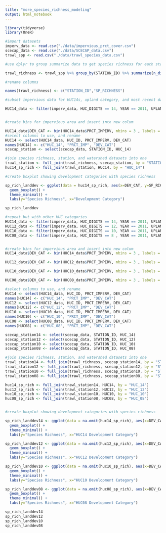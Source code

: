 ```yaml
---
title: "more_species_richness_modeling"
output: html_notebook
---
```

```r
library(tidyverse)
library(OneR)

#import datasets
imperv_data <- read.csv("./data/impervious_prct_cover.csv")
scecap_data <- read.csv("./data/SCECAP_data.csv")
trawl_spp <- read.csv("./data/trawl_species_data.csv")

#use dplyr to group summarize data to get species richness for each station

trawl_richness <- trawl_spp %>% group_by(STATION_ID) %>% summarize(n_distinct(SP_CODE)) 

#rename columns

names(trawl_richness) <- c("STATION_ID","SP_RICHNESS")

#subset impervious data for HUC14s, upland category, and most recent data

HUC14_data <- filter(imperv_data, HUC_DIGITS == 14, YEAR == 2011, UPLAND ==2)


#create bins for impervious area and insert into new colum

HUC14_data$DEV_CAT <- bin(HUC14_data$PRCT_IMPERV, nbins = 3 , labels = c("Low Development", "Moderate Development", "High Development"), method = "clusters", na.omit = TRUE)
#select columns to use, and rename 
HUC14 <- select(HUC14_data, HUC_ID, PRCT_IMPERV, DEV_CAT)
names(HUC14) <- c("HUC_14", "PRCT_IMP", "DEV_CAT")
scecap_station <- select(scecap_data, STATION_ID, HUC_14)

#join species richness, station, and watershed datasets into one
trawl_station <- full_join(trawl_richness, scecap_station, by = "STATION_ID")
huc14_sp_rich <- full_join(trawl_station, HUC14, by = "HUC_14")

#create boxplot showing development categories with species richness

sp_rich_landdev <- ggplot(data = huc14_sp_rich, aes(x=DEV_CAT, y=SP_RICHNESS)) + 
  geom_boxplot() + 
  theme_minimal() + 
  labs(y="Species Richness", x="Development Category")

sp_rich_landdev

#repeat but with other HUC categories
HUC14_data <- filter(imperv_data, HUC_DIGITS == 14, YEAR == 2011, UPLAND ==2)
HUC12_data <- filter(imperv_data, HUC_DIGITS == 12, YEAR == 2011, UPLAND ==2)
HUC10_data <- filter(imperv_data, HUC_DIGITS == 10, YEAR == 2011, UPLAND ==2)
HUC08_data <- filter(imperv_data, HUC_DIGITS == 8 , YEAR == 2011, UPLAND ==2)


#create bins for impervious area and insert into new colum
HUC14_data$DEV_CAT <- bin(HUC14_data$PRCT_IMPERV, nbins = 3 , labels = c("Low Development", "Moderate Development", "High Development"), method = "clusters", na.omit = TRUE)

HUC12_data$DEV_CAT <- bin(HUC12_data$PRCT_IMPERV, nbins = 3 , labels = c("Low Development", "Moderate Development", "High Development"), method = "clusters", na.omit = TRUE)

HUC10_data$DEV_CAT <- bin(HUC10_data$PRCT_IMPERV, nbins = 3 , labels = c("Low Development", "Moderate Development", "High Development"), method = "clusters", na.omit = TRUE)

HUC08_data$DEV_CAT <- bin(HUC08_data$PRCT_IMPERV, nbins = 3 , labels = c("Low Development", "Moderate Development", "High Development"), method = "clusters", na.omit = TRUE)

#select columns to use, and rename 
HUC14 <- select(HUC14_data, HUC_ID, PRCT_IMPERV, DEV_CAT)
names(HUC14) <- c("HUC_14", "PRCT_IMP", "DEV_CAT")
HUC12 <- select(HUC12_data, HUC_ID, PRCT_IMPERV, DEV_CAT)
names(HUC12) <- c("HUC_12", "PRCT_IMP", "DEV_CAT")
HUC10 <- select(HUC10_data, HUC_ID, PRCT_IMPERV, DEV_CAT)
names(HUC10) <- c("HUC_10", "PRCT_IMP", "DEV_CAT")
HUC08 <- select(HUC08_data, HUC_ID, PRCT_IMPERV, DEV_CAT)
names(HUC08) <- c("HUC_08", "PRCT_IMP", "DEV_CAT")

scecap_station14 <- select(scecap_data, STATION_ID, HUC_14)
scecap_station12 <- select(scecap_data, STATION_ID, HUC_12)
scecap_station10 <- select(scecap_data, STATION_ID, HUC_10)
scecap_station08 <- select(scecap_data, STATION_ID, HUC_08)

#join species richness, station, and watershed datasets into one
trawl_station14 <- full_join(trawl_richness, scecap_station14, by = "STATION_ID")
trawl_station12 <- full_join(trawl_richness, scecap_station12, by = "STATION_ID")
trawl_station10 <- full_join(trawl_richness, scecap_station10, by = "STATION_ID")
trawl_station08 <- full_join(trawl_richness, scecap_station08, by = "STATION_ID")

huc14_sp_rich <- full_join(trawl_station14, HUC14, by = "HUC_14")
huc12_sp_rich <- full_join(trawl_station12, HUC12, by = "HUC_12")
huc10_sp_rich <- full_join(trawl_station10, HUC10, by = "HUC_10")
huc08_sp_rich <- full_join(trawl_station08, HUC08, by = "HUC_08")


#create boxplot showing development categories with species richness

sp_rich_landdev14 <- ggplot(data = na.omit(huc14_sp_rich), aes(x=DEV_CAT, y=SP_RICHNESS)) + 
  geom_boxplot() + 
  theme_minimal() + 
  labs(y="Species Richness", x="HUC14 Development Category")

sp_rich_landdev12 <- ggplot(data = na.omit(huc12_sp_rich), aes(x=DEV_CAT, y=SP_RICHNESS)) + 
  geom_boxplot() + 
  theme_minimal() + 
  labs(y="Species Richness", x="HUC12 Development Category")

sp_rich_landdev10 <- ggplot(data = na.omit(huc10_sp_rich), aes(x=DEV_CAT, y=SP_RICHNESS)) + 
  geom_boxplot() + 
  theme_minimal() + 
  labs(y="Species Richness", x="HUC10 Development Category")

sp_rich_landdev08 <- ggplot(data = na.omit(huc08_sp_rich), aes(x=DEV_CAT, y=SP_RICHNESS)) + 
  geom_boxplot() + 
  theme_minimal() + 
  labs(y="Species Richness", x="HUC08 Development Category")

sp_rich_landdev14
sp_rich_landdev12
sp_rich_landdev10
sp_rich_landdev08
```
